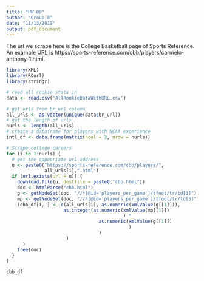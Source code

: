 ---
title: "HW 09"
author: "Group 8"
date: "11/13/2019"
output: pdf_document
---

The url we scrape here is the College Basketball page of Sports Reference. An example URL is https://sports-reference.com/cbb/players/carmelo-anthony-1.html.
```{r, echo=TRUE}
library(XML)
library(RCurl)
library(stringr)
```

```{r, echo=TRUE}
# read all rookie stats in
data <- read.csv('AllRookieDataWithURL.csv')
```

```{r, echo=TRUE}
# get urls from br_url column
all_urls <- as.vector(unique(data$br_url))
# get the length of urls
nurls <- length(all_urls)
# create a dataframe for players with NCAA experience
intl_df <- data.frame(matrix(ncol = 3, nrow = nurls))
```

```{r, echo=TRUE}
# Scrape college careers
for (i in 1:nurls) {
  # get the appopriate url address
  u <- paste0("https://sports-reference.com/cbb/players/",
              all_urls[i],".html")
  if (url.exists(url = u)) {
    download.file(u, destfile = paste0("cbb.html"))
    doc <- htmlParse("cbb.html")
    g <- getNodeSet(doc, "//*[@id='players_per_game']/tfoot/tr/td[3]")
    mp <- getNodeSet(doc, "//*[@id='players_per_game']/tfoot/tr/td[5]")
    (cbb_df[i, ] <- c(all_urls[i], as.numeric(xmlValue(g[[1]])),
                     as.integer(as.numeric(xmlValue(mp[[1]])
                                           ) * 
                                  as.numeric(xmlValue(g[[1]])
                                             )
                                  )
                      )
      )
    free(doc)
  }
}
```

```{r, echo=TRUE}
cbb_df

```


